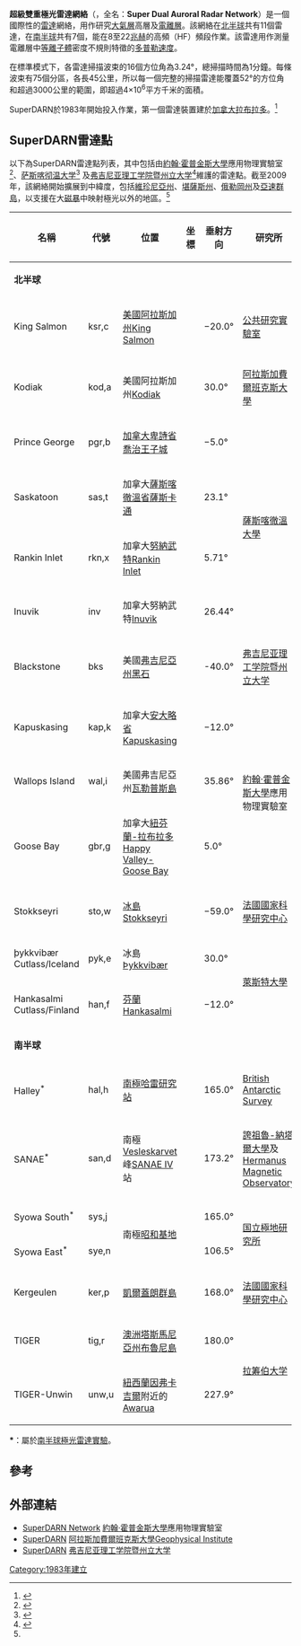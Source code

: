 {{Link style|time=2015-12-12T06:12:47+00:00}}
'''超級雙重極光雷達網絡'''（{{lang-en|'''SuperDARN'''}}，全名：'''Super Dual Auroral Radar Network'''）是一個國際性的[[雷達|雷達]]網絡，用作研究[[大氣層|大氣層]]高層及[[電離層|電離層]]。該網絡在[[北半球|北半球]]共有11個雷達，在[[南半球|南半球]]共有7個，能在8至22[[兆赫|兆赫]]的高頻（HF）頻段作業。該雷達用作測量電離層中[[等離子體|等離子體]]密度不規則特徵的[[多普勒雷達|多普勒速度]]。

在標準模式下，各雷達掃描波束的16個方位角為3.24°，總掃描時間為1分鐘。每條波束有75個分區，各長45公里，所以每一個完整的掃描雷達能覆蓋52°的方位角和超過3000公里的範圍，即超過4×10<sup>6</sup>平方千米的面積。

SuperDARN於1983年開始投入作業，第一個雷達裝置建於[[加拿大|加拿大]][[拉布拉多|拉布拉多]]。<ref name="fhsu09">{{cite web | url= http://www.fhsu.edu/currentevents/display_event.php?id=3956 | title= National Science Foundation constructs radar facility on FHSU grounds; internship created | publisher= [[Fort_Hays_State_University|Fort Hays State University]] | date= August 27, 2009 | accessdate= 2009-11-04 }}{{dead link|date=2018年1月 |bot=InternetArchiveBot |fix-attempted=yes }}</ref>

==SuperDARN雷達點==
以下為SuperDARN雷達點列表，其中包括由[[約翰·霍普金斯大學|約翰·霍普金斯大學]]應用物理實驗室<ref>{{cite web | url = http://superdarn.jhuapl.edu/sites/index.html | title = SuperDARN Radar Locations | accessdate = 2009-07-14 | publisher = [[約翰·霍普金斯大學|約翰·霍普金斯大學]]應用物理實驗室 | deadurl = yes | archiveurl = https://web.archive.org/web/20081008071224/http://superdarn.jhuapl.edu/sites/index.html | archivedate = 2008-10-08 }}</ref>、[[萨斯喀彻温大学|萨斯喀彻温大学]]<ref>{{cite web | url = http://radar2.usask.ca/about.html | title = About SuperDARN | accessdate = 2006-06-03 | publisher = [[萨斯喀彻温大学|萨斯喀彻温大学]] | deadurl = yes | archiveurl = https://web.archive.org/web/20060520211125/http://radar2.usask.ca/about.html | archivedate = 2006-05-20 }}</ref> 及[[弗吉尼亚理工学院暨州立大学|弗吉尼亚理工学院暨州立大学]]<ref>{{cite web | url = http://www.space.vt.edu/superdarn/technical.html | title = SuperDARN Technical Information | accessdate = 2009-07-14 | publisher = [[弗吉尼亚理工学院暨州立大学|弗吉尼亚理工学院暨州立大学]] | archive-date = 2010-06-09 | archive-url = https://web.archive.org/web/20100609072649/http://www.space.vt.edu/superdarn/technical.html | dead-url = yes }}</ref>維護的雷達點。截至2009年，該網絡開始擴展到中緯度，包括[[維珍尼亞州|維珍尼亞州]]、[[堪薩斯州|堪薩斯州]]、[[俄勒岡州|俄勒岡州]]及[[亞速群島|亞速群島]]，以支援在大[[磁暴|磁暴]]中映射極光以外的地區。<ref name="fhsu09"/>

{| class="wikitable" style="text-align: center" |
! 名稱 !! 代號 !! 位置 !! 坐標 !! 垂射方向 !! 研究所 !! 國家
|-
| colspan="7" | '''北半球'''
|-
| King Salmon || ksr,c || [[美國|美國]][[阿拉斯加州|阿拉斯加州]][[:en:King_Salmon,_Alaska|King Salmon]] || {{coord|58.68|N|156.65|W}} || −20.0° || [[公共研究實驗室|公共研究實驗室]] || [[日本|日本]]
|-
| Kodiak || kod,a || 美國阿拉斯加州[[:en:Kodiak,_Alaska|Kodiak]] || {{coord|57.60|N|152.2|W}} || 30.0° || [[阿拉斯加費爾班克斯大學|阿拉斯加費爾班克斯大學]] || [[美國|美國]]
|-
| Prince George || pgr,b || [[加拿大|加拿大]][[卑詩省|卑詩省]][[喬治王子城|喬治王子城]] || {{coord|53.98|N|122.59|W}} || −5.0° || rowspan="4" | [[薩斯喀徹溫大學|薩斯喀徹溫大學]] || rowspan="4" | [[加拿大|加拿大]]
|-
| Saskatoon || sas,t || 加拿大[[薩斯喀徹溫省|薩斯喀徹溫省]][[薩斯卡通|薩斯卡通]] || {{coord|52.16|N|106.53|W}} || 23.1°
|-
| Rankin Inlet || rkn,x || 加拿大[[努納武特|努納武特]][[Rankin_Inlet|Rankin Inlet]] || {{coord|62.82|N|93.11|W}} || 5.71°
|-
| Inuvik || inv || 加拿大努納武特[[Inuvik|Inuvik]] || {{coord|68.42|N|133.5|W}} || 26.44°
|-
| Blackstone || bks || 美國[[弗吉尼亞州|弗吉尼亞州]][[黑石_(弗吉尼亞州)|黑石]]|| {{coord|37.10|N|77.95|W}} || -40.0° || rowspan="1" | [[弗吉尼亚理工学院暨州立大学|弗吉尼亚理工学院暨州立大学]] || rowspan="1" | [[美國|美國]]
|-
| Kapuskasing || kap,k || 加拿大[[安大略省|安大略省]][[Kapuskasing|Kapuskasing]] || {{coord|49.39|N|82.32|W}} || −12.0° || rowspan="3" | [[約翰·霍普金斯大學|約翰·霍普金斯大學]]應用物理實驗室 || rowspan="3" | [[美國|美國]]
|-
| Wallops Island || wal,i || 美國弗吉尼亞州[[瓦勒普斯島|瓦勒普斯島]] || {{coord|37.93|N|75.47|W}} || 35.86°
|-
| Goose Bay || gbr,g || 加拿大[[紐芬蘭-拉布拉多|紐芬蘭-拉布拉多]][[Happy_Valley-Goose_Bay|Happy Valley-Goose Bay]] || {{coord|53.32|N|60.46|W}} || 5.0°
|-
| Stokkseyri || sto,w || [[冰島|冰島]][[Stokkseyri|Stokkseyri]] || {{coord|63.86|N|22.02|W}} || −59.0° || [[法國國家科學研究中心|法國國家科學研究中心]] || [[法國|法國]]
|-
| þykkvibær<BR/>Cutlass/Iceland || pyk,e || 冰島[[Þykkvibær|Þykkvibær]] || {{coord|63.86|N|19.20|W}} || 30.0° || rowspan="2" | [[萊斯特大學|萊斯特大學]] || rowspan="2" | [[英國|英國]]
|-
| Hankasalmi<BR/>Cutlass/Finland || han,f || [[芬蘭|芬蘭]][[Hankasalmi|Hankasalmi]] || {{coord|62.32|N|26.61|E}} || −12.0°
|-
| colspan="7" | '''南半球'''
|-
| Halley<sup>*</sup> || hal,h || [[南極|南極]][[哈雷研究站|哈雷研究站]] || {{coord|75.52|S|26.63|W}} || 165.0° || [[British_Antarctic_Survey|British Antarctic Survey]] || [[英國|英國]]
|-
| SANAE<sup>*</sup> || san,d || 南極[[Vesleskarvet|Vesleskarvet]]峰[[SANAE_IV|SANAE IV]]站 || {{coord|71.68|S|2.85|W}} || 173.2° || [[誇祖魯-納塔爾大學|誇祖魯-納塔爾大學]]及[[Hermanus_Magnetic_Observatory|Hermanus Magnetic Observatory]] || [[南非|南非]]
|-
| Syowa South<sup>*</sup> || sys,j || rowspan="2" | 南極[[昭和基地|昭和基地]] || {{coord|69.00|S|39.58|E}} || 165.0° || rowspan="2" | [[国立極地研究所|国立極地研究所]] || rowspan="2" | [[日本|日本]]
|-
| Syowa East<sup>*</sup> || sye,n || {{coord|69.01|S|39.61|E}} || 106.5°
|-
| Kergeulen || ker,p || [[凱爾蓋朗群島|凱爾蓋朗群島]] || {{coord|49.35|S|70.26|E}} || 168.0° || [[法國國家科學研究中心|法國國家科學研究中心]] || [[法國|法國]]
|-
| TIGER || tig,r || [[澳洲|澳洲]][[塔斯馬尼亞州|塔斯馬尼亞州]][[布魯尼島|布魯尼島]] || {{coord|43.38|S|147.23|E}} || 180.0° || rowspan="2" | [[拉筹伯大学|拉筹伯大学]] || rowspan="2" | [[澳大利亞|澳大利亞]]
|-
| TIGER-Unwin || unw,u || [[紐西蘭|紐西蘭]][[因弗卡吉爾|因弗卡吉爾]]附近的[[Awarua|Awarua]] || {{coord|46.51|S|168.38|E}} || 227.9°
|}
'''*'''：屬於[[南半球極光雷達實驗|南半球極光雷達實驗]]。

==參考==
{{reflist}}

{{GeoGroupTemplate}}
==外部連結==
*[http://superdarn.jhuapl.edu/ SuperDARN Network] [[約翰·霍普金斯大學|約翰·霍普金斯大學]]應用物理實驗室
*[http://superdarn.gi.alaska.edu/ SuperDARN] [[阿拉斯加費爾班克斯大學|阿拉斯加費爾班克斯大學]][[Geophysical_Institute|Geophysical Institute]]
*[http://www.space.vt.edu/superdarn/ SuperDARN]{{dead link|date=2018年4月 |bot=InternetArchiveBot |fix-attempted=yes }} [[弗吉尼亚理工学院暨州立大学|弗吉尼亚理工学院暨州立大学]]
{{Commons-inline|Unwin Radar}}

{{Magnetosphere}}

[[Category:1983年建立|Category:1983年建立]]